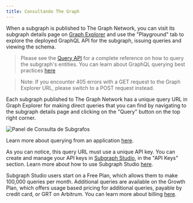 ```yaml
---
title: Consultando The Graph
---
```


When a subgraph is published to The Graph Network, you can visit its subgraph details page on [Graph Explorer](https://thegraph.com/explorer) and use the "Playground" tab to explore the deployed GraphQL API for the subgraph, issuing queries and viewing the schema.

> Please see the [Query API](/querying/graphql-api) for a complete reference on how to query the subgraph's entities. You can learn about GraphQL querying best practices [here](/querying/querying-best-practices)

> Note: If you encounter 405 errors with a GET request to the Graph Explorer URL, please switch to a POST request instead.

Each subgraph published to The Graph Network has a unique query URL in Graph Explorer for making direct queries that you can find by navigating to the subgraph details page and clicking on the "Query" button on the top right corner.

![Panel de Consulta de Subgrafos](/img/query-subgraph-pane.png)

Learn more about querying from an application [here](/querying/querying-from-an-application).

As you can notice, this query URL must use a unique API key. You can create and manage your API keys in [Subgraph Studio](https://thegraph.com/studio), in the "API Keys" section. Learn more about how to use Subgraph Studio [here](/deploying/subgraph-studio).

Subgraph Studio users start on a Free Plan, which allows them to make 100,000 queries per month. Additional queries are available on the Growth Plan, which offers usage based pricing for additional queries, payable by credit card, or GRT on Arbitrum. You can learn more about billing [here](/billing).
